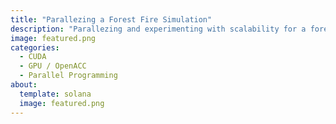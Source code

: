 ```yaml
---
title: "Parallezing a Forest Fire Simulation"
description: "Parallezing and experimenting with scalability for a forest fire simulation. Comparing pgcc multicore  and openmp versions versus using kernel functions run on GPU. Solo project completed for a fall senior capstone."
image: featured.png
categories:
  - CUDA
  - GPU / OpenACC
  - Parallel Programming
about:
  template: solana
  image: featured.png
---
```


